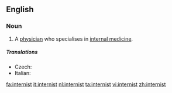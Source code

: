 ==English==

===Noun===
{{en-noun}}

# {{medicine}} A [[physician]] who specialises in [[internal medicine]].

=====Translations=====
{{trans-top|specialist in internal medicine}}
* Czech: {{t|cs|internista|m}}
* Italian: {{t-|it|internista|m|f}}
{{trans-mid}}
{{trans-bottom}}

[[fa:internist]]
[[it:internist]]
[[nl:internist]]
[[ta:internist]]
[[vi:internist]]
[[zh:internist]]